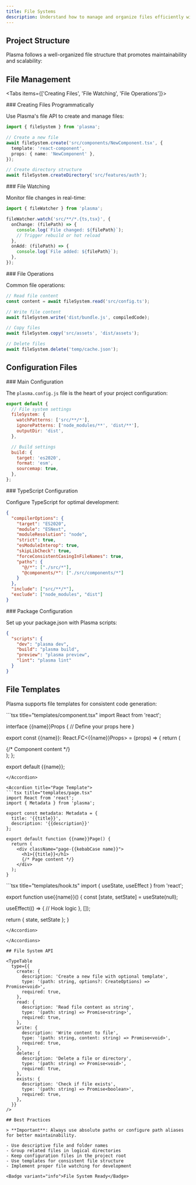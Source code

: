 ```yaml
---
title: File Systems
description: Understand how to manage and organize files efficiently within the Plasma ecosystem.
---
```


## Project Structure

Plasma follows a well-organized file structure that promotes maintainability and scalability:

<Files>
  <Folder name="plasma-project" defaultOpen>
    <Folder name="src" defaultOpen>
      <Folder name="components">
        <File name="Button.tsx" />
        <File name="Modal.tsx" />
        <File name="index.ts" />
      </Folder>
      <Folder name="pages">
        <File name="home.tsx" />
        <File name="about.tsx" />
      </Folder>
      <Folder name="utils">
        <File name="helpers.ts" />
        <File name="api.ts" />
      </Folder>
      <Folder name="styles">
        <File name="globals.css" />
        <File name="components.css" />
      </Folder>
    </Folder>
    <Folder name="public">
      <File name="favicon.ico" />
      <File name="logo.svg" />
    </Folder>
    <Folder name="docs">
      <File name="README.md" />
      <File name="api.md" />
    </Folder>
    <File name="plasma.config.js" />
    <File name="package.json" />
    <File name="tsconfig.json" />
  </Folder>
</Files>

## File Management

<Tabs items={['Creating Files', 'File Watching', 'File Operations']}>

<Tab value="Creating Files">
### Creating Files Programmatically

Use Plasma's file API to create and manage files:

```typescript title="file-manager.ts"
import { fileSystem } from 'plasma';

// Create a new file
await fileSystem.create('src/components/NewComponent.tsx', {
  template: 'react-component',
  props: { name: 'NewComponent' },
});

// Create directory structure
await fileSystem.createDirectory('src/features/auth');
```

</Tab>

<Tab value="File Watching">
### File Watching

Monitor file changes in real-time:

```typescript
import { fileWatcher } from 'plasma';

fileWatcher.watch('src/**/*.{ts,tsx}', {
  onChange: (filePath) => {
    console.log(`File changed: ${filePath}`);
    // Trigger rebuild or hot reload
  },
  onAdd: (filePath) => {
    console.log(`File added: ${filePath}`);
  },
});
```

</Tab>

<Tab value="File Operations">
### File Operations

Common file operations:

```typescript
// Read file content
const content = await fileSystem.read('src/config.ts');

// Write file content
await fileSystem.write('dist/bundle.js', compiledCode);

// Copy files
await fileSystem.copy('src/assets', 'dist/assets');

// Delete files
await fileSystem.delete('temp/cache.json');
```

</Tab>

</Tabs>

## Configuration Files

<Steps>

<Step>
### Main Configuration

The `plasma.config.js` file is the heart of your project configuration:

```javascript title="plasma.config.js"
export default {
  // File system settings
  fileSystem: {
    watchPatterns: ['src/**/*'],
    ignorePatterns: ['node_modules/**', 'dist/**'],
    outputDir: 'dist',
  },

  // Build settings
  build: {
    target: 'es2020',
    format: 'esm',
    sourcemap: true,
  },
};
```

</Step>

<Step>
### TypeScript Configuration

Configure TypeScript for optimal development:

```json title="tsconfig.json"
{
  "compilerOptions": {
    "target": "ES2020",
    "module": "ESNext",
    "moduleResolution": "node",
    "strict": true,
    "esModuleInterop": true,
    "skipLibCheck": true,
    "forceConsistentCasingInFileNames": true,
    "paths": {
      "@/*": ["./src/*"],
      "@components/*": ["./src/components/*"]
    }
  },
  "include": ["src/**/*"],
  "exclude": ["node_modules", "dist"]
}
```

</Step>

<Step>
### Package Configuration

Set up your package.json with Plasma scripts:

```json title="package.json"
{
  "scripts": {
    "dev": "plasma dev",
    "build": "plasma build",
    "preview": "plasma preview",
    "lint": "plasma lint"
  }
}
```

</Step>

</Steps>

## File Templates

Plasma supports file templates for consistent code generation:

<Accordions>

<Accordion title="Component Template">
```tsx title="templates/component.tsx"
import React from 'react';

interface {{name}}Props {
// Define your props here
}

export const {{name}}: React.FC<{{name}}Props> = (props) => {
  return (
    <div className="{{kebabCase name}}">
      {/* Component content */}
    </div>
  );
};

export default {{name}};
```
</Accordion>

<Accordion title="Page Template">
```tsx title="templates/page.tsx"
import React from 'react';
import { Metadata } from 'plasma';

export const metadata: Metadata = {
  title: '{{title}}',
  description: '{{description}}'
};

export default function {{name}}Page() {
  return (
    <div className="page-{{kebabCase name}}">
      <h1>{{title}}</h1>
      {/* Page content */}
    </div>
  );
}
```
</Accordion>

<Accordion title="Hook Template">
```tsx title="templates/hook.ts"
import { useState, useEffect } from 'react';

export function use{{name}}() {
  const [state, setState] = useState(null);

useEffect(() => {
// Hook logic
}, []);

return {
state,
setState
};
}

```
</Accordion>

</Accordions>

## File System API

<TypeTable
  type={{
    create: {
      description: 'Create a new file with optional template',
      type: '(path: string, options?: CreateOptions) => Promise<void>',
      required: true,
    },
    read: {
      description: 'Read file content as string',
      type: '(path: string) => Promise<string>',
      required: true,
    },
    write: {
      description: 'Write content to file',
      type: '(path: string, content: string) => Promise<void>',
      required: true,
    },
    delete: {
      description: 'Delete a file or directory',
      type: '(path: string) => Promise<void>',
      required: true,
    },
    exists: {
      description: 'Check if file exists',
      type: '(path: string) => Promise<boolean>',
      required: true,
    },
  }}
/>

## Best Practices

> **Important**: Always use absolute paths or configure path aliases for better maintainability.

- Use descriptive file and folder names
- Group related files in logical directories
- Keep configuration files in the project root
- Use templates for consistent file structure
- Implement proper file watching for development

<Badge variant="info">File System Ready</Badge>
